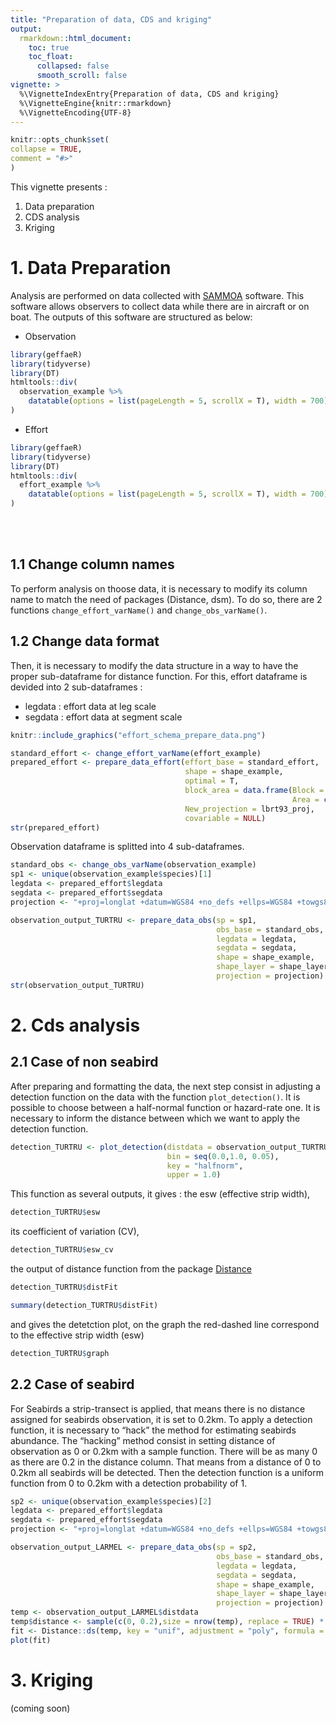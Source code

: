 ```yaml
---
title: "Preparation of data, CDS and kriging"
output: 
  rmarkdown::html_document:
    toc: true
    toc_float:
      collapsed: false
      smooth_scroll: false
vignette: >
  %\VignetteIndexEntry{Preparation of data, CDS and kriging}
  %\VignetteEngine{knitr::rmarkdown}
  %\VignetteEncoding{UTF-8}
---
```

  
```r
knitr::opts_chunk$set(
collapse = TRUE,
comment = "#>"
)
```


This vignette presents :

1. Data preparation
2. CDS analysis
3. Kriging


# 1. Data Preparation

Analysis are performed on data collected with [SAMMOA](https://www.codelutin.com/page-detail-sammoa.html) software. This software allows observers to collect data while there are in aircraft or on boat. The outputs of this software are structured as below:

* Observation 
```r
library(geffaeR)
library(tidyverse)
library(DT)
htmltools::div(
  observation_example %>% 
    datatable(options = list(pageLength = 5, scrollX = T), width = 700)
)
```

* Effort
```r
library(geffaeR)
library(tidyverse)
library(DT)
htmltools::div(
  effort_example %>% 
    datatable(options = list(pageLength = 5, scrollX = T), width = 700)
)
```
<br>
<br>


## 1.1 Change column names

To perform analysis on thoose data, it is necessary to modify its column name to match the need of packages (Distance, dsm). To do so, there are 2 functions ```change_effort_varName()``` and ```change_obs_varName()```.


## 1.2 Change data format

Then, it is necessary to modify the data structure in a way to have the proper sub-dataframe for distance function. For this, effort dataframe is devided into 2 sub-dataframes :

* legdata : effort data at leg scale
* segdata :  effort data at segment scale

```r
knitr::include_graphics("effort_schema_prepare_data.png")
```

```r
standard_effort <- change_effort_varName(effort_example)
prepared_effort <- prepare_data_effort(effort_base = standard_effort, 
                                       shape = shape_example,
                                       optimal = T,
                                       block_area = data.frame(Block = c("ATL_N"), 
                                                               Area = c(shape_example$area)), 
                                       New_projection = lbrt93_proj,
                                       covariable = NULL)
str(prepared_effort)

```

Observation dataframe is splitted into 4 sub-dataframes.

```r
standard_obs <- change_obs_varName(observation_example)
sp1 <- unique(observation_example$species)[1]
legdata <- prepared_effort$legdata
segdata <- prepared_effort$segdata
projection <- "+proj=longlat +datum=WGS84 +no_defs +ellps=WGS84 +towgs84=0,0,0"

observation_output_TURTRU <- prepare_data_obs(sp = sp1, 
                                              obs_base = standard_obs, 
                                              legdata = legdata, 
                                              segdata = segdata, 
                                              shape = shape_example, 
                                              shape_layer = shape_layer, 
                                              projection = projection)
str(observation_output_TURTRU)
```



# 2. Cds analysis

## 2.1 Case of non seabird 

After preparing and formatting the data, the next step consist in adjusting a detection function on the data with the function ```plot_detection()```. It is possible to choose between a half-normal function or hazard-rate one. It is necessary to inform the distance between which we want to apply the detection function.

```r
detection_TURTRU <- plot_detection(distdata = observation_output_TURTRU$distdata,
                                   bin = seq(0.0,1.0, 0.05),
                                   key = "halfnorm",
                                   upper = 1.0)
```

This function as several outputs, it gives : the esw (effective strip width),
```r
detection_TURTRU$esw
```

its coefficient of variation (CV),
```r
detection_TURTRU$esw_cv
```

the output of distance function from the package [Distance](https://CRAN.R-project.org/package=Distance)
```r
detection_TURTRU$distFit
```
```r
summary(detection_TURTRU$distFit)
```

and gives the detetction plot, on the graph the red-dashed line correspond to the effective strip width (esw)


```r
detection_TURTRU$graph
``` 


## 2.2 Case of seabird

For Seabirds a strip-transect is applied, that means there is no distance assigned for seabirds observation, it is set to 0.2km. To apply a detection function, it is necessary to "hack" the method for estimating seabirds abundance. The "hacking" method consist in setting distance of observation as 0 or 0.2km with a sample function. There will be as many 0 as there are 0.2 in the distance column. That means from a distance of 0 to 0.2km all seabirds will be detected. Then the detection function is a uniform function from 0 to 0.2km with a detection probability of 1.

```r
sp2 <- unique(observation_example$species)[2]
legdata <- prepared_effort$legdata
segdata <- prepared_effort$segdata
projection <- "+proj=longlat +datum=WGS84 +no_defs +ellps=WGS84 +towgs84=0,0,0"

observation_output_LARMEL <- prepare_data_obs(sp = sp2, 
                                              obs_base = standard_obs, 
                                              legdata = legdata, 
                                              segdata = segdata, 
                                              shape = shape_example, 
                                              shape_layer = shape_layer, 
                                              projection = projection)
temp <- observation_output_LARMEL$distdata
temp$distance <- sample(c(0, 0.2),size = nrow(temp), replace = TRUE) * ifelse(is.na(observation_output_LARMEL$distdata$distance), NA, 1)
fit <- Distance::ds(temp, key = "unif", adjustment = "poly", formula = ~1, truncation = 0.2)
plot(fit)

```


# 3. Kriging

(coming soon)

